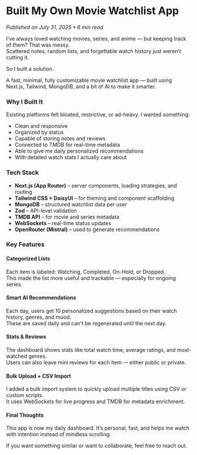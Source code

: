 
# Built My Own Movie Watchlist App

_Published on July 31, 2025 • 6 min read_

I’ve always loved watching movies, series, and anime — but keeping track of them? That was messy.  
Scattered notes, random lists, and forgettable watch history just weren’t cutting it.

So I built a solution.

A fast, minimal, fully customizable movie watchlist app — built using Next.js, Tailwind, MongoDB, and a bit of AI to make it smarter.

### Why I Built It

Existing platforms felt bloated, restrictive, or ad-heavy. I wanted something:

- Clean and responsive
- Organized by status
- Capable of storing notes and reviews
- Connected to TMDB for real-time metadata
- Able to give me daily personalized recommendations
- With detailed watch stats I actually care about

### Tech Stack

- **Next.js (App Router)** – server components, loading strategies, and routing
- **Tailwind CSS + DaisyUI** – for theming and component scaffolding
- **MongoDB** – structured watchlist data per user
- **Zod** – API-level validation
- **TMDB API** – for movie and series metadata
- **WebSockets** – real-time status updates
- **OpenRouter (Mistral)** – used to generate recommendations

### Key Features

#### Categorized Lists

Each item is labeled: Watching, Completed, On-Hold, or Dropped.  
This made the list more useful and trackable — especially for ongoing series.

#### Smart AI Recommendations

Each day, users get 10 personalized suggestions based on their watch history, genres, and mood.  
These are saved daily and can't be regenerated until the next day.

#### Stats & Reviews

The dashboard shows stats like total watch time, average ratings, and most-watched genres.  
Users can also leave mini reviews for each item — either public or private.

#### Bulk Upload + CSV Import

I added a bulk import system to quickly upload multiple titles using CSV or custom scripts.  
It uses WebSockets for live progress and TMDB for metadata enrichment.

#### Final Thoughts

This app is now my daily dashboard. It’s personal, fast, and helps me watch with intention instead of mindless scrolling.

If you want something similar or want to collaborate, feel free to reach out.

<Cta />
